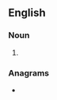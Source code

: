 ==English==

===Noun===
{{head|en|noun form}}

# {{plural of|dearest|lang=en}}

===Anagrams===
* {{anagrams|en|a=adeersst|asserted|deassert|estrades|readsets|sad trees|star seed|starseed}}